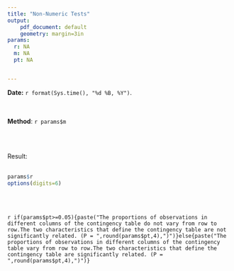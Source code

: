 ```yaml
---
title: "Non-Numeric Tests"
output: 
    pdf_document: default
    geometry: margin=3in
params:
  r: NA
  m: NA
  pt: NA


---
```


**Date:** `r format(Sys.time(), "%d %B, %Y")`.
<br/>
\
&nbsp;

**Method**:  `r params$m`  

\
&nbsp;<br/>

Result:
\
&nbsp;<br/>

```r
params$r 
options(digits=6)
```
\
&nbsp;<br/>

`r if(params$pt>=0.05){paste("The proportions of observations in different columns of the contingency table do not vary from row to row.The two characteristics that define the contingency table are not significantly related. (P = ",round(params$pt,4),")")}else{paste("The proportions of observations in different columns of the contingency table vary from row to row.The two characteristics that define the contingency table are significantly related. (P = ",round(params$pt,4),")")}`







